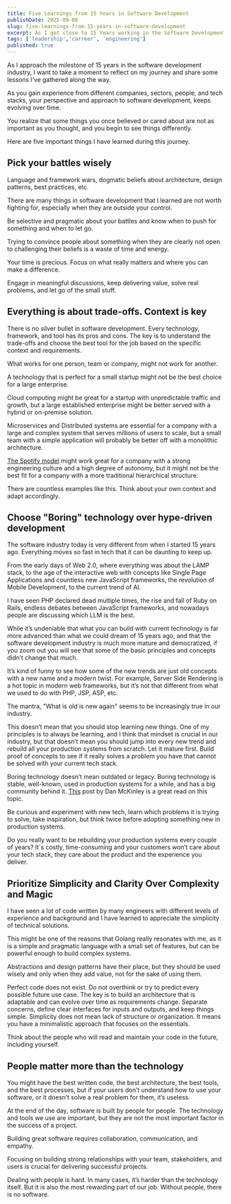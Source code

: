 ```yaml
---
title: Five Learnings from 15 Years in Software Development
publishDate: 2025-09-08
slug: five-learnings-from-15-years-in-software-development
excerpt: As I get close to 15 Years working in the Software Development industry,In this post, I will share five key learnings that I have gathered along the way.
tags: ['leadership','carreer', 'engineering']
published: true
---
```


As I approach the milestone of 15 years in the software development industry, I want to take a moment to reflect on my journey and share some lessons I've gathered along the way.

As you gain experience from different companies, sectors, people, and tech stacks, your perspective and approach to software development, keeps evolving over time.

You realize that some things you once believed or cared about are not as important as you thought, and you begin to see things differently.

Here are five important things I have learned during this journey.

## Pick your battles wisely

Language and framework wars, dogmatic beliefs about architecture, design patterns, best practices, etc.

There are many things in software development that I learned are not worth fighting for, especially when they are outside your control.

Be selective and pragmatic about your battles and know when to push for something and when to let go.

Trying to convince people about something when they are clearly not open to challenging their beliefs is a waste of time and energy.

Your time is precious. Focus on what really matters and where you can make a difference.

Engage in meaningful discussions, keep delivering value, solve real problems, and let go of the small stuff.

## Everything is about trade-offs. Context is key

There is no silver bullet in software development. Every technology, framework, and tool has its pros and cons. The key is to understand the trade-offs and choose the best tool for the job based on the specific context and requirements.

What works for one person, team or company, might not work for another.

A technology that is perfect for a small startup might not be the best choice for a large enterprise.

Cloud computing might be great for a startup with unpredictable traffic and growth, but a large established enterprise might be better served with a hybrid or on-premise solution.

Microservices and Distributed systems are essential for a company with a large and complex system that serves millions of users to scale, but a small team with a simple application will probably be better off with a monolithic architecture.

[The Spotify model](https://productschool.com/blog/product-fundamentals/spotify-model-scaling-agile) might work great for a company with a strong engineering culture and a high degree of autonomy, but it might not be the best fit for a company with a more traditional hierarchical structure.

There are countless examples like this. Think about your own context and adapt accordingly.

## Choose "Boring" technology over hype-driven development

The software industry today is very different from when I started 15 years ago. Everything moves so fast in tech that it can be daunting to keep up.

From the early days of Web 2.0, where everything was about the LAMP stack, to the age of the interactive web with concepts like Single Page Applications and countless new JavaScript frameworks, the revolution of Mobile Development, to the current trend of AI.

I have seen PHP declared dead multiple times, the rise and fall of Ruby on Rails, endless debates between JavaScript frameworks, and nowadays people are discussing which LLM is the best.

While it’s undeniable that what you can build with current technology is far more advanced than what we could dream of 15 years ago, and that the software development industry is much more mature and democratized, if you zoom out you will see that some of the basic principles and concepts didn’t change that much.

It’s kind of funny to see how some of the new trends are just old concepts with a new name and a modern twist. For example, Server Side Rendering is a hot topic in modern web frameworks, but it’s not that different from what we used to do with PHP, JSP, ASP, etc.

The mantra, "What is old is new again" seems to be increasingly true in our industry.

This doesn’t mean that you should stop learning new things. One of my principles is to always be learning, and I think that mindset is crucial in our industry, but that doesn’t mean you should jump into every new trend and rebuild all your production systems from scratch. Let it mature first. Build proof of concepts to see if it really solves a problem you have that cannot be solved with your current tech stack.

Boring technology doesn’t mean outdated or legacy. Boring technology is stable, well-known, used in production systems for a while, and has a big community behind it. [This](https://mcfunley.com/choose-boring-technology) post by Dan McKinley is a great read on this topic.

Be curious and experiment with new tech, learn which problems it is trying to solve, take inspiration, but think twice before adopting something new in production systems.

Do you really want to be rebuilding your production systems every couple of years? It´s costly, time-consuming and your customers won’t care about your tech stack, they care about the product and the experience you deliver.

## Prioritize Simplicity and Clarity Over Complexity and Magic

I have seen a lot of code written by many engineers with different levels of experience and background and I have learned to appreciate the simplicity of technical solutions.

This might be one of the reasons that Golang really resonates with me, as it is a simple and pragmatic language with a small set of features, but can be powerful enough to build complex systems.

Abstractions and design patterns have their place, but they should be used wisely and only when they add value, not for the sake of using them.

Perfect code does not exist. Do not overthink or try to predict every possible future use case. The key is to build an architecture that is adaptable and can evolve over time as requirements change. Separate concerns, define clear interfaces for inputs and outputs, and keep things simple. Simplicity does not mean lack of structure or organization. It means you have a minimalistic approach that focuses on the essentials.

Think about the people who will read and maintain your code in the future, including yourself.

## People matter more than the technology

You might have the best written code, the best architecture, the best tools, and the best processes, but if your users don’t understand how to use your software, or it doesn’t solve a real problem for them, it’s useless.

At the end of the day, software is built by people for people. The technology and tools we use are important, but they are not the most important factor in the success of a project.

Building great software requires collaboration, communication, and empathy.

Focusing on building strong relationships with your team, stakeholders, and users is crucial for delivering successful projects.

Dealing with people is hard. In many cases, it’s harder than the technology itself. But it is also the most rewarding part of our job. Without people, there is no software.
